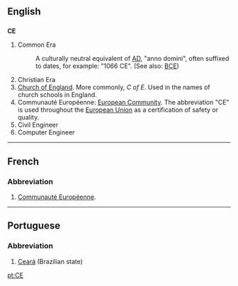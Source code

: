 ==English==
==={{initialism}}===
'''CE'''

#Common Era
#:A culturally neutral equivalent of [[AD]], "anno domini", often suffixed to dates, for example: "1066 CE".  (See also: [[BCE]])
#Christian Era
#[[Church of England]].  More commonly, ''C of E''.  Used in the names of church schools in England.
#Communauté Européenne: [[European Community]].  The abbreviation "CE" is used throughout the [[European Union]] as a certification of safety or quality.
#Civil Engineer
#Computer Engineer
----

==French==
===Abbreviation===
#[[Communauté Européenne]].
----
==Portuguese==
===Abbreviation===
#[[Ceará]] (Brazilian state)

[[pt:CE]]